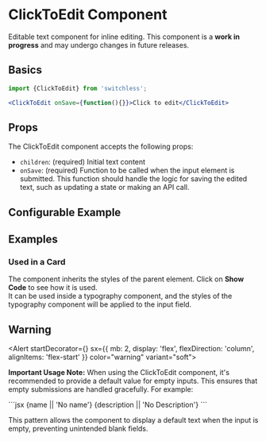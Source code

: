 

<Meta of={ClickToEditStories} />

# ClickToEdit Component 

<Subtitle>
 Editable text component for inline editing.
</Subtitle>

<Alert color="warning" variant="soft">
  This component is a <b>work in progress</b> and may undergo changes in future releases.
</Alert>

## Basics

```jsx
import {ClickToEdit} from 'switchless';

<ClickToEdit onSave={function(){}}>Click to edit</ClickToEdit>
```


## Props

The ClickToEdit component accepts the following props:

- `children`: (required) Initial text content
- `onSave`: (required) Function to be called when the input element is submitted. This function should handle the logic for saving the edited text, such as updating a state or making an API call.

## Configurable Example

<Primary />

<Controls />

## Examples

### Used in a Card

<Canvas of={ClickToEditStories.WithinCard}/>

The component inherits the styles of the parent element. Click on <b>Show Code</b> to see how it is used.  
It can be used inside a typography component, and the styles of the typography component will be applied to the input field.

## Warning

<Alert  startDecorator={<WarningIcon />}   sx={{ mb: 2, display: 'flex', flexDirection: 'column', alignItems: 'flex-start' }}
 color="warning" variant="soft">
 
 <strong>Important Usage Note:</strong> When using the ClickToEdit component, it's recommended to provide a default value for empty inputs. This ensures that empty submissions are handled gracefully. For example:

</Alert>
  ```jsx
  <ClickToEdit onSave={onNameSave}>
    {name || 'No name'}
  </ClickToEdit>

  <ClickToEdit onSave={onDescriptionSave}>
    {description || 'No Description'}
  </ClickToEdit>
  ```

  This pattern allows the component to display a default text when the input is empty, preventing unintended blank fields.








